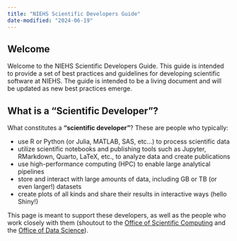 ```yaml
---
title: "NIEHS Scientific Developers Guide"
date-modified: "2024-06-19"
---
```


## Welcome 

Welcome to the NIEHS Scientific Developers Guide. This guide is intended to provide a set of best practices and guidelines for developing scientific software at NIEHS. The guide is intended to be a living document and will be updated as new best practices emerge.

## What is a "Scientific Developer"?

What constitutes a **"scientific developer"**? These are people who typically:

- use R or Python (or Julia, MATLAB, SAS, etc...) to process scientific data
- utilize scientific notebooks and publishing tools such as Jupyter, RMarkdown, Quarto, LaTeX, etc., to analyze data and create publications
- use high-performance computing (HPC) to enable large analytical pipelines
- store and interact with large amounts of data, including GB or TB (or even larger!) datasets
- create plots of all kinds and share their results in interactive ways (hello Shiny!)

This page is meant to support these developers, as well as the people who work closely with them (shoutout to the [Office of Scientific Computing](https://www.niehs.nih.gov/research/atniehs/dir/sio) and the [Office of Data Science](https://www.niehs.nih.gov/about/od/osec/osim)).

